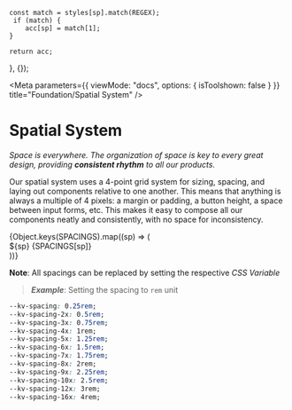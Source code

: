 

	const match = styles[sp].match(REGEX);
	 if (match) {
        acc[sp] = match[1];
    }

    return acc;

}, {});

<Meta
	parameters={{
		viewMode: "docs",
		options: { isToolshown: false }
	}}
	title="Foundation/Spatial System"
/>

# Spatial System

_Space is everywhere. The organization of space is key to every great design, providing **consistent rhythm** to all our products._

Our spatial system uses a 4-point grid system for sizing, spacing, and laying out components relative to one another. This means that anything is always a multiple of 4 pixels: a margin or padding, a button height, a space between input forms, etc.
This makes it easy to compose all our components neatly and consistently, with no space for inconsistency.

<div className={styles.SpacingContainer}>
	{Object.keys(SPACINGS).map((sp) => (
		<div key={sp} className={styles.SpacingWrapper}>
			<div className={styles.BoxWrapper}>
				<div
					className={styles.Box}
					style={{ width: SPACINGS[sp], height: SPACINGS[sp] }}
				></div>
			</div>
			<div className={styles.Description}>
				<span className={styles.Code}>${sp}</span>
				<span className={styles.Value}>{SPACINGS[sp]}</span>
			</div>
		</div>
	))}
</div>

**Note**: All spacings can be replaced by setting the respective _CSS Variable_

> **_Example_**: Setting the spacing to `rem` unit

```css
--kv-spacing: 0.25rem;
--kv-spacing-2x: 0.5rem;
--kv-spacing-3x: 0.75rem;
--kv-spacing-4x: 1rem;
--kv-spacing-5x: 1.25rem;
--kv-spacing-6x: 1.5rem;
--kv-spacing-7x: 1.75rem;
--kv-spacing-8x: 2rem;
--kv-spacing-9x: 2.25rem;
--kv-spacing-10x: 2.5rem;
--kv-spacing-12x: 3rem;
--kv-spacing-16x: 4rem;
```
